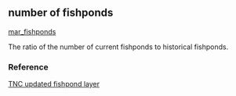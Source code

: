 ## number of fishponds

[mar_fishponds](https://github.com/OHI-Science/mhi/blob/master/region2017/layers/)

The ratio of the number of current fishponds to historical fishponds.

### Reference

[TNC updated fishpond layer](NA)